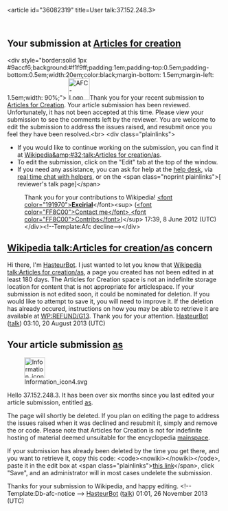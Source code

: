 <article id="36082319" title=User talk:37.152.248.3>
	<talkpage id="36082319" title="User talk:37.152.248.3">
== Your submission at [[WP:AFC|Articles for creation]] ==
&lt;div style=&quot;border:solid 1px #9accf6;background:#f1f9ff;padding:1em;padding-top:0.5em;padding-bottom:0.5em;width:20em;color:black;margin-bottom: 1.5em;margin-left: 1.5em;width: 90%;&quot;&gt; [[File:AFC-Logo_Decline.svg|50px|left]]Thank you for your recent submission to [[WP:AFC|Articles for Creation]]. Your article submission has been reviewed.  Unfortunately, it has not been accepted at this time. Please view your submission to see the comments left by the reviewer. You are welcome to edit the submission to address the issues raised, and resubmit once you feel they have been resolved.&lt;br&gt;
&lt;div class=&quot;plainlinks&quot;&gt;
* If you would like to continue working on the submission, you can find it at [[Wikipedia&amp;#32;talk:Articles for creation/as]].
* To edit the submission, click on the &quot;Edit&quot; tab at the top of the window.
* If you need any assistance, you can ask for help at the [[Wikipedia:WikiProject Articles for creation/Help desk|help desk]], via [http://webchat.freenode.net/?channels=wikipedia-en-help real time chat with helpers], or on the &lt;span class=&quot;noprint plainlinks&quot;&gt;[{{fullurl:User_talk:{{urlencode:Excirial|WIKI}}|action=edit&amp;section=new}} reviewer's talk page]&lt;/span&gt;
:Thank you for your contributions to Wikipedia! [[User:Excirial|&lt;font color=&quot;191970&quot;&gt;'''Excirial''']]&lt;/font&gt;&lt;sup&gt; ([[User talk:Excirial|&lt;font color=&quot;FF8C00&quot;&gt;Contact me&lt;/font&gt;]],[[Special:Contributions/Excirial|&lt;font color=&quot;FF8C00&quot;&gt;Contribs&lt;/font&gt;]])&lt;/sup&gt; 17:39, 8 June 2012 (UTC)&lt;/div&gt;&lt;!--Template:Afc decline--&gt;&lt;/div&gt;
==[[Wikipedia talk:Articles for creation/as]] concern==
Hi there, I'm [[User:HasteurBot|HasteurBot]]. I just wanted to let you know that [[Wikipedia talk:Articles for creation/as]], a page you created has not been edited in at least 180 days.  The Articles for Creation space is not an indefinite storage location for content that is not appropriate for articlespace.
If your submission is not edited soon, it could be nominated for deletion.  If you would like to attempt to save it, you will need to improve it.
If the deletion has already occured, instructions on how you may be able to retrieve it are available at [[WP:REFUND/G13]].
Thank you for your attention. [[User:HasteurBot|HasteurBot]] ([[User talk:HasteurBot|talk]]) 03:10, 20 August 2013 (UTC)
==Your article submission [[Wikipedia talk:Articles for creation/as|as]]==
[[File:Information icon4.svg|48px|left|alt=|link=]]

Hello 37.152.248.3. It has been over six months since you last edited your article submission, entitled [[Wikipedia talk:Articles for creation/as|as]]. 

The page will shortly be deleted. If you plan on editing the page to address the issues raised when it was declined and resubmit it, simply {{edit|Wikipedia talk:Articles for creation/as|edit the submission}} and remove the {{tlc|db-afc}} or {{tlc|db-g13}} code. Please note that Articles for Creation is not for indefinite hosting of material deemed unsuitable for the encyclopedia [[WP:mainspace|mainspace]].

If your submission has already been deleted by the time you get there, and you want to retrieve it, copy this code: &lt;code&gt;&lt;nowiki&gt;{{subst:Refund/G13|&lt;/nowiki&gt;Wikipedia talk:Articles for creation/as&lt;nowiki&gt;}}&lt;/nowiki&gt;&lt;/code&gt;, paste it in the edit box at &lt;span class=&quot;plainlinks&quot;&gt;[http://en.wikipedia.org/w/index.php?title=Wikipedia:Requests_for_undeletion&amp;action=edit&amp;section=new this link]&lt;/span&gt;, click &quot;Save&quot;, and an administrator will in most cases undelete the submission.

Thanks for your submission to Wikipedia, and happy editing. &lt;!-- Template:Db-afc-notice --&gt; [[User:HasteurBot|HasteurBot]] ([[User talk:HasteurBot|talk]]) 01:01, 26 November 2013 (UTC)
	</talkpage>
</article>